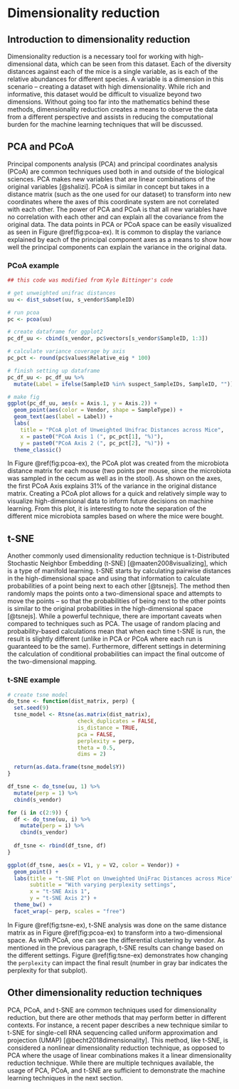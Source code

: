 # Dimensionality reduction {#dim_red}
## Introduction to dimensionality reduction
Dimensionality reduction is a necessary tool for working with high-dimensional data, which can be seen from this dataset. Each of the diversity distances against each of the mice is a single variable, as is each of the relative abundances for different species. A variable is a dimension in this scenario – creating a dataset with high dimensionality. While rich and informative, this dataset would be difficult to visualize beyond two dimensions. Without going too far into the mathematics behind these methods, dimensionality reduction creates a means to observe the data from a different perspective and assists in reducing the computational burden for the machine learning techniques that will be discussed.

## PCA and PCoA
Principal components analysis (PCA) and principal coordinates analysis (PCoA) are common techniques used both in and outside of the biological sciences. PCA makes new variables that are linear combinations of the original variables [@shalizi]. PCoA is similar in concept but takes in a distance matrix (such as the one used for our dataset) to transform into new coordinates where the axes of this coordinate system are not correlated with each other. The power of PCA and PCoA is that all new variables have no correlation with each other and can explain all the covariance from the original data. The data points in PCA or PCoA space can be easily visualized as seen in Figure \@ref(fig:pcoa-ex). It is common to display the variance explained by each of the principal component axes as a means to show how well the principal components can explain the variance in the original data.

### PCoA example
```r
## this code was modified from Kyle Bittinger's code

# get unweighted unifrac distances
uu <- dist_subset(uu, s_vendor$SampleID)

# run pcoa
pc <- pcoa(uu)

# create dataframe for ggplot2
pc_df_uu <- cbind(s_vendor, pc$vectors[s_vendor$SampleID, 1:3])

# calculate variance coverage by axis
pc_pct <- round(pc$values$Relative_eig * 100)

# finish setting up dataframe
pc_df_uu <- pc_df_uu %>%
  mutate(Label = ifelse(SampleID %in% suspect_SampleIDs, SampleID, ""))

# make fig
ggplot(pc_df_uu, aes(x = Axis.1, y = Axis.2)) +
  geom_point(aes(color = Vendor, shape = SampleType)) +
  geom_text(aes(label = Label)) +
  labs(
    title = "PCoA plot of Unweighted Unifrac Distances across Mice",
    x = paste0("PCoA Axis 1 (", pc_pct[1], "%)"),
    y = paste0("PCoA Axis 2 (", pc_pct[2], "%)")) +
  theme_classic()
```

In Figure \@ref(fig:pcoa-ex), the PCoA plot was created from the microbiota distance matrix for each mouse (two points per mouse, since the microbiota was sampled in the cecum as well as in the stool). As shown on the axes, the first PCoA Axis explains 31% of the variance in the original distance matrix. Creating a PCoA plot allows for a quick and relatively simple way to visualize high-dimensional data to inform future decisions on machine learning. From this plot, it is interesting to note the separation of the different mice microbiota samples based on where the mice were bought.

## t-SNE
Another commonly used dimensionality reduction technique is t-Distributed Stochastic Neighbor Embedding (t-SNE) [@maaten2008visualizing], which is a type of manifold learning. t-SNE starts by calculating pairwise distances in the high-dimensional space and using that information to calculate probabilities of a point being next to each other [@tsnejs]. The method then randomly maps the points onto a two-dimensional space and attempts to move the points – so that the probabilities of being next to the other points is similar to the original probabilities in the high-dimensional space [@tsnejs]. While a powerful technique, there are important caveats when compared to techniques such as PCA. The usage of random placing and probability-based calculations mean that when each time t-SNE is run, the result is slightly different (unlike in PCA or PCoA where each run is guaranteed to be the same). Furthermore, different settings in determining the calculation of conditional probabilities can impact the final outcome of the two-dimensional mapping.

### t-SNE example
```r
# create tsne model
do_tsne <- function(dist_matrix, perp) {
  set.seed(9)
  tsne_model <- Rtsne(as.matrix(dist_matrix),
                      check_duplicates = FALSE,
                      is_distance = TRUE,
                      pca = FALSE,
                      perplexity = perp,
                      theta = 0.5,
                      dims = 2)

  return(as.data.frame(tsne_model$Y))
}

df_tsne <- do_tsne(uu, 1) %>%
  mutate(perp = 1) %>%
  cbind(s_vendor)

for (i in c(2:9)) {
  df <- do_tsne(uu, i) %>%
    mutate(perp = i) %>%
    cbind(s_vendor)
  
  df_tsne <- rbind(df_tsne, df)
}

ggplot(df_tsne, aes(x = V1, y = V2, color = Vendor)) +
  geom_point() +
  labs(title = "t-SNE Plot on Unweighted UniFrac Distances across Mice",
       subtitle = "With varying perplexity settings",
       x = "t-SNE Axis 1",
       y = "t-SNE Axis 2") +
  theme_bw() +
  facet_wrap(~ perp, scales = "free")
```

In Figure \@ref(fig:tsne-ex), t-SNE analysis was done on the same distance matrix as in Figure \@ref(fig:pcoa-ex) to transform into a two-dimensional space. As with PCoA, one can see the differential clustering by vendor. As mentioned in the previous paragraph, t-SNE results can change based on the different settings. Figure \@ref(fig:tsne-ex) demonstrates how changing the `perplexity` can impact the final result (number in gray bar indicates the perplexity for that subplot).

## Other dimensionality reduction techniques
PCA, PCoA, and t-SNE are common techniques used for dimensionality reduction, but there are other methods that may perform better in different contexts. For instance, a recent paper describes a new technique similar to t-SNE for single-cell RNA sequencing called uniform approximation and projection (UMAP) [@becht2018dimensionality].  This method, like t-SNE, is considered a nonlinear dimensionality reduction technique, as opposed to PCA where the usage of linear combinations makes it a linear dimensionality reduction technique. While there are multiple techniques available, the usage of PCA, PCoA, and t-SNE are sufficient to demonstrate the machine learning techniques in the next section.